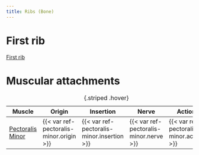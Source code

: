 ```yaml
---
title: Ribs (Bone)
---
```


# First rib
[First rib]({{< var ref-1st-rib.path >}})


# Muscular attachments

| Muscle  | Origin | Insertion | Nerve | Action |
|------|--------|-------|----------|--------|
| [Pectoralis Minor]({{< var ref-pectoralis-minor.path >}}) | {{< var ref-pectoralis-minor.origin >}} | {{< var ref-pectoralis-minor.insertion >}} | {{< var ref-pectoralis-minor.nerve >}} | {{< var ref-pectoralis-minor.action >}} |

: {.striped .hover}